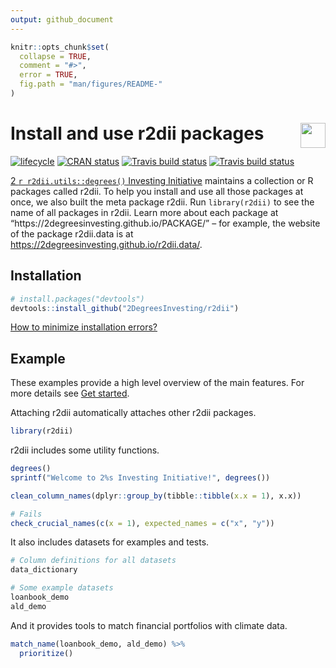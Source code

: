 ```yaml
---
output: github_document 
---
```

<!-- README.md is generated from README.Rmd. Please edit that file -->

```r
knitr::opts_chunk$set(
  collapse = TRUE,
  comment = "#>",
  error = TRUE,
  fig.path = "man/figures/README-"
)
```

# <img src="https://i.imgur.com/3jITMq8.png" align="right" height=40 /> Install and use r2dii packages

<!-- badges: start -->
[![lifecycle](https://img.shields.io/badge/lifecycle-experimental-orange.svg)](https://www.tidyverse.org/lifecycle/#experimental)
[![CRAN status](https://www.r-pkg.org/badges/version/r2dii)](https://CRAN.R-project.org/package=r2dii)
[![Travis build status](https://travis-ci.org/2DegreesInvesting/r2dii.svg?branch=master)](https://travis-ci.org/2DegreesInvesting/r2dii)
[![Travis build status](https://travis-ci.com/2degreesinvesting/r2dii.svg?branch=master)](https://travis-ci.com/2degreesinvesting/r2dii)
<!-- badges: end -->

[2 `r r2dii.utils::degrees()` Investing Initiative](https://2degrees-investing.org/) maintains a collection or R packages called r2dii. To help you install and use all those packages at once, we also built the meta package r2dii. Run `library(r2dii)` to see the name of all packages in r2dii. Learn more about each package at "https://2degreesinvesting.github.io/PACKAGE/" -- for example, the website of the package r2dii.data is at <https://2degreesinvesting.github.io/r2dii.data/>.

## Installation

```r
# install.packages("devtools")
devtools::install_github("2DegreesInvesting/r2dii")
```

[How to minimize installation errors?](https://gist.github.com/maurolepore/a0187be9d40aee95a43f20a85f4caed6#installation)

## Example

These examples provide a high level overview of the main features. For more details see [Get started](articles/r2dii.html).

Attaching r2dii automatically attaches other r2dii packages.

```r
library(r2dii)
```

r2dii includes some utility functions.

```r
degrees()
sprintf("Welcome to 2%s Investing Initiative!", degrees())

clean_column_names(dplyr::group_by(tibble::tibble(x.x = 1), x.x))

# Fails
check_crucial_names(c(x = 1), expected_names = c("x", "y"))
```

It also includes datasets for examples and tests.

```r
# Column definitions for all datasets
data_dictionary

# Some example datasets
loanbook_demo
ald_demo
```

And it provides tools to match financial portfolios with climate data.

```r
match_name(loanbook_demo, ald_demo) %>% 
  prioritize()
```

